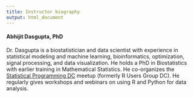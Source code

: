 ```yaml
---
title: Instructor biography
output: html_document
---
```


#### Abhijit Dasgupta, PhD

Dr. Dasgupta is a biostatistician and data scientist with experience in statistical 
modeling and machine learning, bioinformatics, optimization, signal processing, and 
data visualization. He holds a PhD in Biostatistics with earlier training in Mathematical
Statistics.  He co-organizes
the [Statistical Programming DC](http://www.meetup.com/stats-prog-dc) meetup (formerly R Users Group DC). He 
regularly gives workshops and webinars on using R and Python for data analysis. 